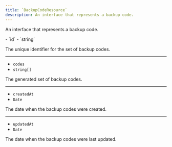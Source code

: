 ```yaml
---
title: `BackupCodeResource`
description: An interface that represents a backup code.
---
```


An interface that represents a backup code.

<Properties>
  - `id`
  - `string`

  The unique identifier for the set of backup codes.

  ---

  - `codes`
  - `string[]`

  The generated set of backup codes.

  ---

  - `createdAt`
  - `Date`

  The date when the backup codes were created.

  ---

  - `updatedAt`
  - `Date`

  The date when the backup codes were last updated.
</Properties>
